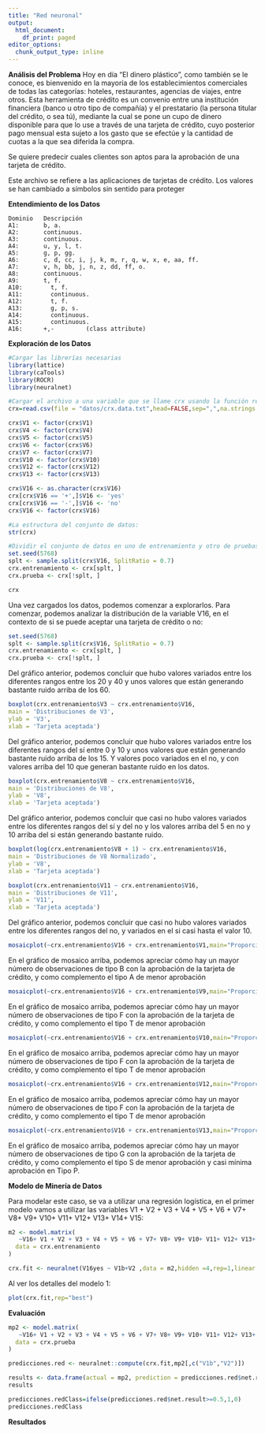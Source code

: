 ```yaml
---
title: "Red neuronal"
output:
  html_document:
    df_print: paged
editor_options: 
  chunk_output_type: inline
---
```


**Análisis del Problema**
Hoy en día "El dinero plástico", como también se le conoce, es bienvenido en la mayoría de los establecimientos comerciales de todas las categorías: hoteles, restaurantes, agencias de viajes, entre otros.
Esta herramienta de crédito es un convenio entre una institución financiera (banco u otro tipo de compañía) y el prestatario (la persona titular del crédito, o sea tú), mediante la cual se pone un cupo de dinero disponible para que lo use a través de una tarjeta de crédito, cuyo posterior pago mensual esta sujeto a los gasto que se efectúe y la cantidad de cuotas a la que sea diferida la compra.

Se quiere predecir cuales clientes son aptos para la aprobación de una tarjeta de crédito.

Este archivo se refiere a las aplicaciones de tarjetas de crédito.
Los valores se han cambiado a símbolos sin sentido para proteger

**Entendimiento de los Datos**

    Dominio   Descripción 
    A1:	      b, a.
    A2:	      continuous.
    A3:	      continuous.
    A4:	      u, y, l, t.
    A5:	      g, p, gg.
    A6:	      c, d, cc, i, j, k, m, r, q, w, x, e, aa, ff.
    A7:	      v, h, bb, j, n, z, dd, ff, o.
    A8:	      continuous.
    A9:	      t, f.
    A10:	    t, f.
    A11:	    continuous.
    A12:	    t, f.
    A13:	    g, p, s.
    A14:	    continuous.
    A15:	    continuous.
    A16:      +,-         (class attribute)


**Exploración de los Datos**

```r
#Cargar las librerías necesarias
library(lattice)
library(caTools)
library(ROCR)
library(neuralnet)

#Cargar el archivo a una variable que se llame crx usando la función read.csv
crx=read.csv(file = "datos/crx.data.txt",head=FALSE,sep=",",na.strings = '?')

crx$V1 <- factor(crx$V1)
crx$V4 <- factor(crx$V4)
crx$V5 <- factor(crx$V5)
crx$V6 <- factor(crx$V6)
crx$V7 <- factor(crx$V7)
crx$V10 <- factor(crx$V10)
crx$V12 <- factor(crx$V12)
crx$V13 <- factor(crx$V13)

crx$V16 <- as.character(crx$V16)
crx[crx$V16 == '+',]$V16 <- 'yes'
crx[crx$V16 == '-',]$V16 <- 'no'
crx$V16 <- factor(crx$V16)

#La estructura del conjunto de datos:
str(crx)

#Dividir el conjunto de datos en uno de entrenamiento y otro de pruebas:
set.seed(5768)
splt <- sample.split(crx$V16, SplitRatio = 0.7)
crx.entrenamiento <- crx[splt, ]
crx.prueba <- crx[!splt, ]

crx
```


Una vez cargados los datos, podemos comenzar a explorarlos. Para comenzar, podemos analizar la distribución de la variable V16, en el contexto de si se puede aceptar una tarjeta de crédito o no:


```r

set.seed(5768)
splt <- sample.split(crx$V16, SplitRatio = 0.7)
crx.entrenamiento <- crx[splt, ]
crx.prueba <- crx[!splt, ]
```
Del gráfico anterior, podemos concluir que hubo valores variados entre los diferentes rangos entre los 20 y 40 y unos valores que están generando bastante ruido arriba de los 60.

```r
boxplot(crx.entrenamiento$V3 ~ crx.entrenamiento$V16,
main = 'Distribuciones de V3',
ylab = 'V3',
xlab = 'Tarjeta aceptada')
```
Del gráfico anterior, podemos concluir que hubo valores variados entre los diferentes rangos del sí entre 0 y 10 y unos valores que están generando bastante ruido arriba de los 15. Y valores poco variados en el no, y con valores arriba del 10 que generan bastante ruido en los datos.

```r
boxplot(crx.entrenamiento$V8 ~ crx.entrenamiento$V16,
main = 'Distribuciones de V8',
ylab = 'V8',
xlab = 'Tarjeta aceptada')
```
Del gráfico anterior, podemos concluir que casi no hubo valores variados entre los diferentes rangos del sí y del no y los valores arriba del 5 en no y 10 arriba del si están generando bastante ruido.


```r
boxplot(log(crx.entrenamiento$V8 + 1) ~ crx.entrenamiento$V16,
main = 'Distribuciones de V8 Normalizado',
ylab = 'V8',
xlab = 'Tarjeta aceptada')
```

```r
boxplot(crx.entrenamiento$V11 ~ crx.entrenamiento$V16,
main = 'Distribuciones de V11',
ylab = 'V11',
xlab = 'Tarjeta aceptada')
```
Del gráfico anterior, podemos concluir que casi no hubo valores variados entre los diferentes rangos del no, y variados en el si casi hasta el valor 10.


```r
mosaicplot(~crx.entrenamiento$V16 + crx.entrenamiento$V1,main="Proporción de aprobaciones por la variable v1",ylab="V1",xlab="¿Se aprobó?")
```
En el gráfico de mosaico arriba, podemos apreciar cómo hay un mayor número de observaciones de tipo B con la aprobación de la tarjeta de crédito, y como complemento el tipo A de menor aprobación

```r
mosaicplot(~crx.entrenamiento$V16 + crx.entrenamiento$V9,main="Proporción de aprobaciones por la variable v9",ylab="V9",xlab="¿Se aprobó?")
```
En el gráfico de mosaico arriba, podemos apreciar cómo hay un mayor número de observaciones de tipo F con la aprobación de la tarjeta de crédito, y como complemento el tipo T de menor aprobación

```r
mosaicplot(~crx.entrenamiento$V16 + crx.entrenamiento$V10,main="Proporción de aprobaciones por la variable v10",ylab="V10",xlab="¿Se aprobó?")
```
En el gráfico de mosaico arriba, podemos apreciar cómo hay un mayor número de observaciones de tipo F con la aprobación de la tarjeta de crédito, y como complemento el tipo T de menor aprobación

```r
mosaicplot(~crx.entrenamiento$V16 + crx.entrenamiento$V12,main="Proporción de aprobaciones por la variable v12",ylab="V12",xlab="¿Se aprobó?")
```
En el gráfico de mosaico arriba, podemos apreciar cómo hay un mayor número de observaciones de tipo F con la aprobación de la tarjeta de crédito, y como complemento el tipo T de menor aprobación

```r
mosaicplot(~crx.entrenamiento$V16 + crx.entrenamiento$V13,main="Proporción de aprobaciones por la variable v13",ylab="V16",xlab="¿Se aprobó?")
```
En el gráfico de mosaico arriba, podemos apreciar cómo hay un mayor número de observaciones de tipo G con la aprobación de la tarjeta de crédito, y como complemento el tipo S de menor aprobación y casi mínima aprobación en Tipo P.



**Modelo de Minería de Datos**

Para modelar este caso, se va a utilizar una regresión logística, en el primer modelo vamos a utilizar las variables V1 + V2 + V3 + V4 + V5 + V6 + V7+ V8+ V9+ V10+ V11+ V12+ V13+ V14+ V15:

```r

m2 <- model.matrix( 
   ~V16+ V1 + V2 + V3 + V4 + V5 + V6 + V7+ V8+ V9+ V10+ V11+ V12+ V13+ V14+ V15 ,
  data = crx.entrenamiento 
)

crx.fit <- neuralnet(V16yes ~ V1b+V2 ,data = m2,hidden =4,rep=1,linear.output=T)
```

Al ver los detalles del modelo 1:
```r
plot(crx.fit,rep="best")
```

**Evaluación**

```r
mp2 <- model.matrix( 
   ~V16+ V1 + V2 + V3 + V4 + V5 + V6 + V7+ V8+ V9+ V10+ V11+ V12+ V13+ V14+ V15 ,
  data = crx.prueba 
)

predicciones.red <- neuralnet::compute(crx.fit,mp2[,c("V1b","V2")])

results <- data.frame(actual = mp2, prediction = predicciones.red$net.result)
results

predicciones.redClass=ifelse(predicciones.red$net.result>=0.5,1,0)
predicciones.redClass

```

**Resultados**

